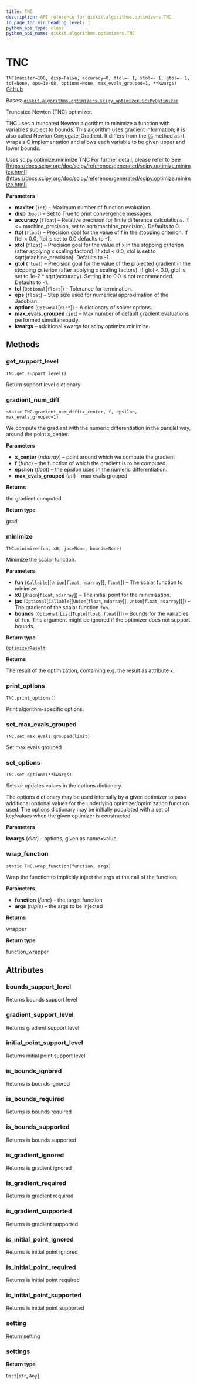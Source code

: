 ```yaml
---
title: TNC
description: API reference for qiskit.algorithms.optimizers.TNC
in_page_toc_min_heading_level: 1
python_api_type: class
python_api_name: qiskit.algorithms.optimizers.TNC
---
```


# TNC

<span id="qiskit.algorithms.optimizers.TNC" />

`TNC(maxiter=100, disp=False, accuracy=0, ftol=- 1, xtol=- 1, gtol=- 1, tol=None, eps=1e-08, options=None, max_evals_grouped=1, **kwargs)` [GitHub](https://github.com/qiskit/qiskit/tree/stable/0.21/qiskit/algorithms/optimizers/tnc.py "view source code")

Bases: [`qiskit.algorithms.optimizers.scipy_optimizer.SciPyOptimizer`](qiskit.algorithms.optimizers.SciPyOptimizer "qiskit.algorithms.optimizers.scipy_optimizer.SciPyOptimizer")

Truncated Newton (TNC) optimizer.

TNC uses a truncated Newton algorithm to minimize a function with variables subject to bounds. This algorithm uses gradient information; it is also called Newton Conjugate-Gradient. It differs from the [`CG`](qiskit.algorithms.optimizers.CG "qiskit.algorithms.optimizers.CG") method as it wraps a C implementation and allows each variable to be given upper and lower bounds.

Uses scipy.optimize.minimize TNC For further detail, please refer to See [https://docs.scipy.org/doc/scipy/reference/generated/scipy.optimize.minimize.html](https://docs.scipy.org/doc/scipy/reference/generated/scipy.optimize.minimize.html)

**Parameters**

*   **maxiter** (`int`) – Maximum number of function evaluation.
*   **disp** (`bool`) – Set to True to print convergence messages.
*   **accuracy** (`float`) – Relative precision for finite difference calculations. If \<= machine\_precision, set to sqrt(machine\_precision). Defaults to 0.
*   **ftol** (`float`) – Precision goal for the value of f in the stopping criterion. If ftol \< 0.0, ftol is set to 0.0 defaults to -1.
*   **xtol** (`float`) – Precision goal for the value of x in the stopping criterion (after applying x scaling factors). If xtol \< 0.0, xtol is set to sqrt(machine\_precision). Defaults to -1.
*   **gtol** (`float`) – Precision goal for the value of the projected gradient in the stopping criterion (after applying x scaling factors). If gtol \< 0.0, gtol is set to 1e-2 \* sqrt(accuracy). Setting it to 0.0 is not recommended. Defaults to -1.
*   **tol** (`Optional`\[`float`]) – Tolerance for termination.
*   **eps** (`float`) – Step size used for numerical approximation of the Jacobian.
*   **options** (`Optional`\[`dict`]) – A dictionary of solver options.
*   **max\_evals\_grouped** (`int`) – Max number of default gradient evaluations performed simultaneously.
*   **kwargs** – additional kwargs for scipy.optimize.minimize.

## Methods

### get\_support\_level

<span id="qiskit.algorithms.optimizers.TNC.get_support_level" />

`TNC.get_support_level()`

Return support level dictionary

### gradient\_num\_diff

<span id="qiskit.algorithms.optimizers.TNC.gradient_num_diff" />

`static TNC.gradient_num_diff(x_center, f, epsilon, max_evals_grouped=1)`

We compute the gradient with the numeric differentiation in the parallel way, around the point x\_center.

**Parameters**

*   **x\_center** (*ndarray*) – point around which we compute the gradient
*   **f** (*func*) – the function of which the gradient is to be computed.
*   **epsilon** (*float*) – the epsilon used in the numeric differentiation.
*   **max\_evals\_grouped** (*int*) – max evals grouped

**Returns**

the gradient computed

**Return type**

grad

### minimize

<span id="qiskit.algorithms.optimizers.TNC.minimize" />

`TNC.minimize(fun, x0, jac=None, bounds=None)`

Minimize the scalar function.

**Parameters**

*   **fun** (`Callable`\[\[`Union`\[`float`, `ndarray`]], `float`]) – The scalar function to minimize.
*   **x0** (`Union`\[`float`, `ndarray`]) – The initial point for the minimization.
*   **jac** (`Optional`\[`Callable`\[\[`Union`\[`float`, `ndarray`]], `Union`\[`float`, `ndarray`]]]) – The gradient of the scalar function `fun`.
*   **bounds** (`Optional`\[`List`\[`Tuple`\[`float`, `float`]]]) – Bounds for the variables of `fun`. This argument might be ignored if the optimizer does not support bounds.

**Return type**

[`OptimizerResult`](qiskit.algorithms.optimizers.OptimizerResult "qiskit.algorithms.optimizers.optimizer.OptimizerResult")

**Returns**

The result of the optimization, containing e.g. the result as attribute `x`.

### print\_options

<span id="qiskit.algorithms.optimizers.TNC.print_options" />

`TNC.print_options()`

Print algorithm-specific options.

### set\_max\_evals\_grouped

<span id="qiskit.algorithms.optimizers.TNC.set_max_evals_grouped" />

`TNC.set_max_evals_grouped(limit)`

Set max evals grouped

### set\_options

<span id="qiskit.algorithms.optimizers.TNC.set_options" />

`TNC.set_options(**kwargs)`

Sets or updates values in the options dictionary.

The options dictionary may be used internally by a given optimizer to pass additional optional values for the underlying optimizer/optimization function used. The options dictionary may be initially populated with a set of key/values when the given optimizer is constructed.

**Parameters**

**kwargs** (*dict*) – options, given as name=value.

### wrap\_function

<span id="qiskit.algorithms.optimizers.TNC.wrap_function" />

`static TNC.wrap_function(function, args)`

Wrap the function to implicitly inject the args at the call of the function.

**Parameters**

*   **function** (*func*) – the target function
*   **args** (*tuple*) – the args to be injected

**Returns**

wrapper

**Return type**

function\_wrapper

## Attributes

<span id="qiskit.algorithms.optimizers.TNC.bounds_support_level" />

### bounds\_support\_level

Returns bounds support level

<span id="qiskit.algorithms.optimizers.TNC.gradient_support_level" />

### gradient\_support\_level

Returns gradient support level

<span id="qiskit.algorithms.optimizers.TNC.initial_point_support_level" />

### initial\_point\_support\_level

Returns initial point support level

<span id="qiskit.algorithms.optimizers.TNC.is_bounds_ignored" />

### is\_bounds\_ignored

Returns is bounds ignored

<span id="qiskit.algorithms.optimizers.TNC.is_bounds_required" />

### is\_bounds\_required

Returns is bounds required

<span id="qiskit.algorithms.optimizers.TNC.is_bounds_supported" />

### is\_bounds\_supported

Returns is bounds supported

<span id="qiskit.algorithms.optimizers.TNC.is_gradient_ignored" />

### is\_gradient\_ignored

Returns is gradient ignored

<span id="qiskit.algorithms.optimizers.TNC.is_gradient_required" />

### is\_gradient\_required

Returns is gradient required

<span id="qiskit.algorithms.optimizers.TNC.is_gradient_supported" />

### is\_gradient\_supported

Returns is gradient supported

<span id="qiskit.algorithms.optimizers.TNC.is_initial_point_ignored" />

### is\_initial\_point\_ignored

Returns is initial point ignored

<span id="qiskit.algorithms.optimizers.TNC.is_initial_point_required" />

### is\_initial\_point\_required

Returns is initial point required

<span id="qiskit.algorithms.optimizers.TNC.is_initial_point_supported" />

### is\_initial\_point\_supported

Returns is initial point supported

<span id="qiskit.algorithms.optimizers.TNC.setting" />

### setting

Return setting

<span id="qiskit.algorithms.optimizers.TNC.settings" />

### settings

**Return type**

`Dict`\[`str`, `Any`]

